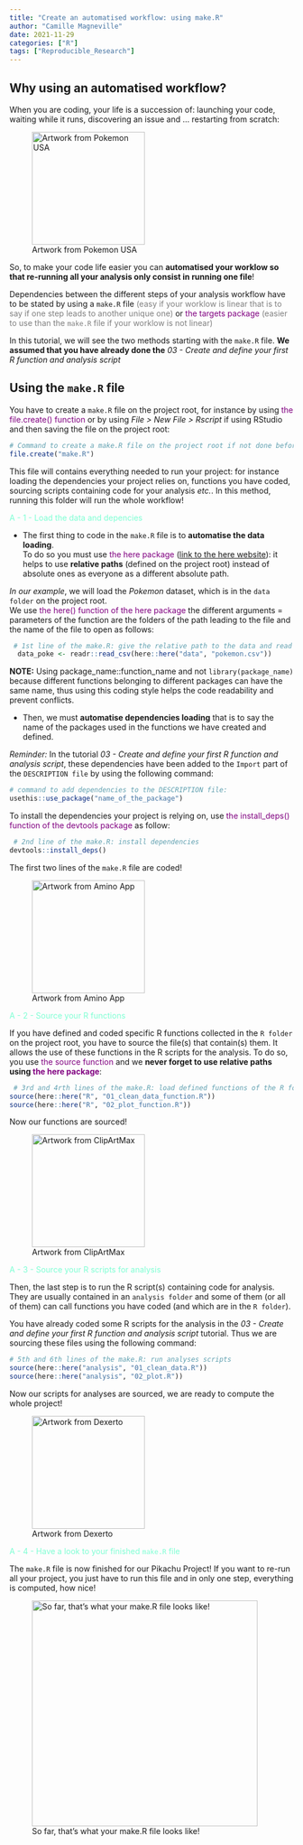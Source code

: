 ```yaml
---
title: "Create an automatised workflow: using make.R"
author: "Camille Magneville"
date: 2021-11-29
categories: ["R"]
tags: ["Reproducible_Research"]
---
```



## Why using an automatised workflow? 


When you are coding, your life is a succession of: launching your code, 
waiting while it runs, discovering an issue and ... restarting from scratch: 

![Artwork from Pokemon USA](index_files/images/poke_crying.jpg){width=200px}


So, to make your code life easier you can **automatised your worklow so that 
re-running all your analysis only consist in running one file**!


Dependencies between the different steps of your analysis workflow have to be 
stated by using a `make.R` file <span style="color: grey;">(easy if your 
worklow is linear that is to say if one step leads to another unique one)</span> or <span style="color: purple;">the targets package</span> <span style="color: grey;">(easier to use than the `make.R` file if your worklow is not linear)</span>


In this tutorial, we will see the two methods starting with the `make.R` file. 
**We assumed that you have already done the** *03 - Create and define your first R function and analysis script* 



## Using the `make.R` file


You have to create a `make.R` file on the project root, for instance by using 
<span style="color: purple;">the file.create() function</span> or by using 
*File > New File > Rscript* if using RStudio and then saving the file on the 
project root:


```r
# Command to create a make.R file on the project root if not done before:
file.create("make.R")
```


This file will contains everything needed to run your project: for instance
loading the dependencies your project relies on, functions you have coded, 
sourcing scripts containing code for your analysis *etc.*. In this method,
running this folder will run the whole workflow!


<span style="color: aquamarine;">A - 1 - Load the data and depencies </span> 


* The first thing to code in the `make.R` file is to **automatise the data loading**.  
To do so you must use <span style="color: purple;">the here package</span> 
([link to the here website](https://here.r-lib.org/)): it helps to use **relative paths** 
(defined on the project root) instead of absolute ones as everyone as a different 
absolute path. 

*In our example*, we will load the *Pokemon* dataset, which is in the `data folder` on the project root.  
We use </span><span style="color: purple;">the here() function of the here package</span> the different arguments = parameters of the function are the folders of the path leading to the file and the name of the file to open as follows: 


```r
 # 1st line of the make.R: give the relative path to the data and read the data:
  data_poke <- readr::read_csv(here::here("data", "pokemon.csv"))
```
 

**NOTE:** Using package_name::function_name and not `library(package_name)` because
different functions belonging to different packages can have the same name, thus
using this coding style helps the code readability and prevent conflicts.


* Then, we must **automatise dependencies loading** that is to say the name of the 
packages used in the functions we have created and defined.  

*Reminder:* In the tutorial *03 - Create and define your first R function and analysis script*, these dependencies have been added to the `Import` part of the `DESCRIPTION file` by
using the following command:


```r
# command to add dependencies to the DESCRIPTION file:
usethis::use_package("name_of_the_package")
```


To install the dependencies your project is relying on, use </span> <span style="color: purple;">the install_deps() function of the devtools package</span> as follow:


```r
 # 2nd line of the make.R: install dependencies
devtools::install_deps()
```

The first two lines of the `make.R` file are coded!


![Artwork from Amino App](index_files/images/happy_first_step.jpg){width=200px}

<span style="color: aquamarine;">A - 2 - Source your R functions </span> 


If you have defined and coded specific R functions collected in the `R folder` on the project root, you have to source the file(s) that contain(s) them. It allows the use of these functions in the R scripts for the analysis. To do so, you use </span> <span style="color: purple;">the source function</span> and
we **never forget to use relative paths using </span> <span style="color: purple;">the here package</span>**:


```r
 # 3rd and 4rth lines of the make.R: load defined functions of the R folder
source(here::here("R", "01_clean_data_function.R"))
source(here::here("R", "02_plot_function.R"))
```
 
Now our functions are sourced! 

![Artwork from ClipArtMax](index_files/images/pokeball.jpg){width=200px}


<span style="color: aquamarine;">A - 3 - Source your R scripts for analysis </span> 


Then, the last step is to run the R script(s) containing code for analysis. They are usually contained in an `analysis folder` and some of them (or all of them) can call functions you have coded (and which are in the `R folder`).   

You have already coded some R scripts for the analysis in the *03 - Create and define your first R function and analysis script* tutorial. Thus we are sourcing these files using the following command:


```r
# 5th and 6th lines of the make.R: run analyses scripts
source(here::here("analysis", "01_clean_data.R"))
source(here::here("analysis", "02_plot.R"))
```


Now our scripts for analyses are sourced, we are ready to compute the whole project!


![Artwork from Dexerto](index_files/images/evoli_ready.png){width=200px}


<span style="color: aquamarine;">A - 4 - Have a look to your finished `make.R` file </span> 


The `make.R` file is now finished for our Pikachu Project! If you want to re-run all your project, you just have to run this file and in only one step, everything is computed, how nice!


![So far, that's what your make.R file looks like!](index_files/images/make_R_capture.PNG){width=400px}
